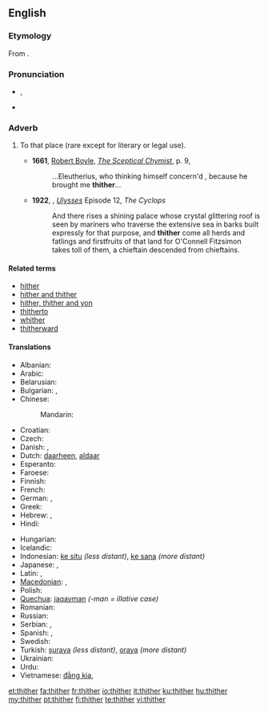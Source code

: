 ==English==

===Etymology===
From {{etyl|ang}} {{term|þider}}.

===Pronunciation===
* {{IPA|/θɪðəɹ/|/ðɪðəɹ/|lang=en}}, {{SAMPA|/TID@(r\)/|/DID@(r\)/}}
* {{audio|en-us-thither.ogg|Audio (US)}}
*: {{rhymes|ɪðə(r)}}

===Adverb===
{{en-adv|-}}

# {{dated}} To that place (rare except for literary or legal use).
#* '''1661''', [[w:Robert Boyle|Robert Boyle]], ''[[s:Sceptical Chymist|The Sceptical Chymist]]'', p. 9,
#*: ...Eleutherius, who thinking himself concern'd , because he brought me '''thither'''...
#* '''1922''', {{w|James Joyce}}, ''[[w:Ulysses (novel)|Ulysses]]'' Episode 12, ''The Cyclops''
#*:And there rises a shining palace whose crystal glittering roof is seen by mariners who traverse the extensive sea in barks built expressly for that purpose, and '''thither''' come all herds and fatlings and firstfruits of that land for O'Connell Fitzsimon takes toll of them, a chieftain descended from chieftains.

====Related terms====
* [[hither]]
* [[hither and thither]]
* [[hither, thither and yon]]
* [[thitherto]]
* [[whither]]
* [[thitherward]]

====Translations====
{{trans-top| to that place }}
* Albanian: {{t+|sq|andej|xs=Albanian}}
* Arabic: {{t|ar|إلى هناك|tr='íla hunaak|sc=Arab}}
* Belarusian: {{t|be|туды|tr=tudý|sc=Cyrl}}
* Bulgarian: {{t|bg|натам|tr=natam|sc=Cyrl}}, {{t|bg|нататък|tr=natatǎk|sc=Cyrl}}
* Chinese:
*: Mandarin: {{t|zh|到那里|tr=dào nàlǐ|sc=Hani}}
* Croatian: {{t-|hr|tamo}}
* Czech: {{t|cs|tam}}
* Danish: {{t|da|did}}, {{t|da|derhen}}
* Dutch: [[daarheen]], [[aldaar]]
* Esperanto: {{t-|eo|tien|xs=Esperanto}}
* Faroese: {{t-|fo|hagar|xs=Faroese}}
* Finnish: {{t+|fi|sinne}}
* French: {{t+|fr|là}}
* German: {{t+|de|dorthin}}, {{t+|de|dahin}}
* Greek: {{t|el|προς τα εκεί|tr=pros ta ekí|sc=Grek}}
* Hebrew: {{t|he|שמה|tr=sháma}}, {{t|he|‎לשם|tr=l'shám}}
* Hindi: {{t|hi|उधर|tr=udhar|sc=Deva}}
{{trans-mid}}
* Hungarian: {{t+|hu|oda}}
* Icelandic: {{t+|is|þangað}}
* Indonesian: [[ke situ]] ''(less distant)'', [[ke sana]] ''(more distant)''
* Japanese: {{t|ja|そこ|tr=sokó-e|alt=そこへ|sc=Jpan}}, {{t|ja|あそこ|tr=asokó-e|alt=あそこへ|sc=Jpan}}
* Latin: {{t|la|illuc|alt=illūc}}, {{t-|la|eodem}}
* [[Macedonian]]: {{t-|mk|таму|tr=támu}},  {{t|mk|натаму|tr=nátamu}}
* Polish: {{t|pl|tam}}
* [[Quechua]]: [[jaqayman]] ''(-man = illative case)''
* Romanian: {{t-|ro|încolo}}
* Russian: {{t+|ru|туда|tr=tudá}}
* Serbian: {{t-|sr|tamo}}, {{t-|sr|onamo}}
* Spanish: {{t|es|por allí}}, {{t|es|hacia allá}}
* Swedish: {{t+|sv|dit}}
* Turkish: [[şuraya]] ''(less distant)'', [[oraya]] ''(more distant)''
* Ukrainian: {{t|uk|туди|tr=tudý|sc=Cyrl}}
* Urdu: {{t|ur|ادهر|tr=udhar|sc=ur-Arab}}
* Vietnamese: [[đằng kia]], {{t|vi|đằng kia}}
{{trans-bottom}}

[[et:thither]]
[[fa:thither]]
[[fr:thither]]
[[io:thither]]
[[it:thither]]
[[ku:thither]]
[[hu:thither]]
[[my:thither]]
[[pt:thither]]
[[fi:thither]]
[[te:thither]]
[[vi:thither]]
